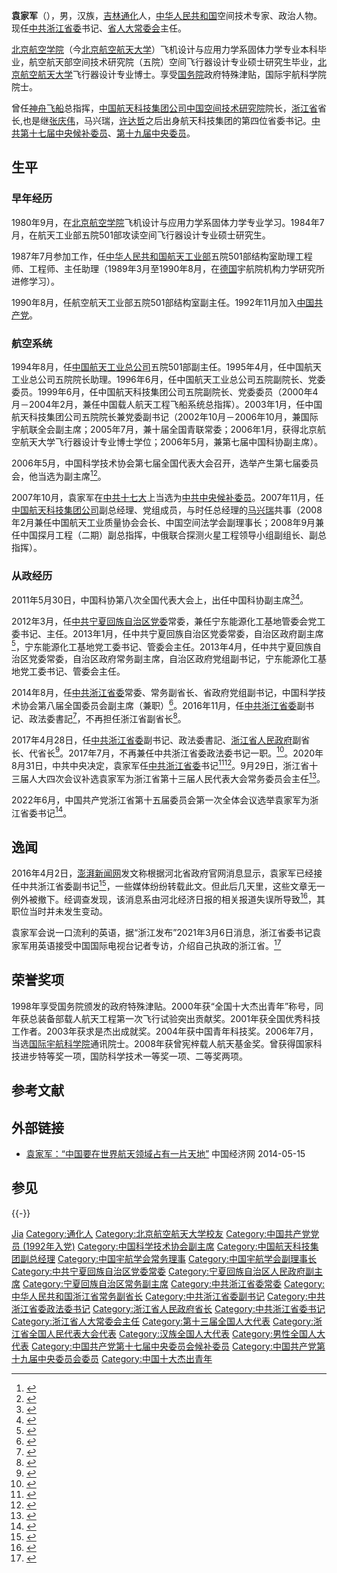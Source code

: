 {{Infobox Officeholder
| name = 袁家軍
| image name = 
| width = 
| image = 
| imagesize = 
| smallimage = 
| caption = 
| order = 
| office = {{CPC}}[[中国共产党浙江省委员会|浙江省委员会]]书记
| term = 
| term_start = 2020年9月1日
| term_end = 
| general_secretary = [[习近平|习近平]]
| predecessor = [[车俊|车俊]]
| successor = 
| office2 = {{中华人民共和国国徽}}[[浙江省人民政府|浙江省人民政府]]省长
| term2 = 
| term_start2 = 2017年4月28日
| term_end2 = 2020年9月4日
| deputy2 = [[馮飛|馮飛]]
| secretary2 = [[車俊|車俊]]
| predecessor2 = [[車俊|車俊]]
| successor2 = [[郑栅洁|郑栅洁]]
| different name = 
| date of birth = {{birth date and age|1962|9|27}}
| place of birth = 
| date of death = 
| place of death = 
| native place = [[吉林|吉林]][[通化|通化]]
| party = {{CPC}}
| spouse = 
| past = 
| educate = 
| children = 
| alma_mater = [[北京航空航天大学|北京航空航天大学]]<br>中国航空航天部空间技术研究院<br>德国宇航院机构力学研究所
| occupation = 
| profession = [[工程师|工程师]]
| signature = 
| website = 
| office1 = {{中华人民共和国国徽}}[[浙江省人民代表大会常务委员会|浙江省人民代表大会常务委员会]]主任
| predecessor1 = [[车俊|车俊]]
| term_start1 = 2020年9月29日
}}

'''袁家军'''（{{bd|1962年|9月27日|catIdx=Y袁}}），男，汉族，[[吉林|吉林]][[通化|通化]]人，[[中华人民共和国|中华人民共和国]]空间技术专家、政治人物。现任[[中国共产党浙江省委员会|中共浙江省委]]书记、[[浙江省人民代表大会常务委员会|省人大常委会]]主任。

[[北京航空学院|北京航空学院]]（今[[北京航空航天大学|北京航空航天大学]]）飞机设计与应用力学系固体力学专业本科毕业，航空航天部空间技术研究院（五院）空间飞行器设计专业硕士研究生毕业，[[北京航空航天大学|北京航空航天大学]]飞行器设计专业博士。享受[[中华人民共和国国务院|国务院]]政府特殊津贴，国际宇航科学院院士。

曾任[[神舟飞船|神舟飞船]]总指挥，[[中国航天科技集团公司|中国航天科技集团公司]][[中国空间技术研究院|中国空间技术研究院]]院长，[[浙江省|浙江省]]省长,也是继[[张庆伟|张庆伟]]，马兴瑞，[[许达哲|许达哲]]之后出身航天科技集团的第四位省委书记。[[中国共产党第十七届中央委员会候补委员|中共第十七届中央候补委员]]、[[中国共产党第十九届中央委员会委员|第十九届中央委员]]。

== 生平 ==
=== 早年经历 ===
1980年9月，在[[北京航空学院|北京航空学院]]飞机设计与应用力学系固体力学专业学习。1984年7月，在航天工业部五院501部攻读空间飞行器设计专业硕士研究生。

1987年7月参加工作，任[[中华人民共和国航天工业部|中华人民共和国航天工业部]]五院501部结构室助理工程师、工程师、主任助理（1989年3月至1990年8月，在[[德国|德国]]宇航院机构力学研究所进修学习）。

1990年8月，任航空航天工业部五院501部结构室副主任。1992年11月加入[[中国共产党|中国共产党]]。

=== 航空系统 ===
1994年8月，任[[中国航天工业总公司|中国航天工业总公司]]五院501部副主任。1995年4月，任中国航天工业总公司五院院长助理。1996年6月，任中国航天工业总公司五院副院长、党委委员。1999年6月，任中国航天科技集团公司五院副院长、党委委员（2000年4月－2004年2月，兼任中国载人航天工程飞船系统总指挥）。2003年1月，任中国航天科技集团公司五院院长兼党委副书记（2002年10月－2006年10月，兼国际宇航联全会副主席；2005年7月，兼十届全国青联常委；2006年1月，获得北京航空航天大学飞行器设计专业博士学位；2006年5月，兼第七届中国科协副主席）。

2006年5月，中国科学技术协会第七届全国代表大会召开，选举产生第七届委员会，他当选为副主席<ref>{{Cite web|title=中国科协选出新一届领导机构 韩启德当选主席|url=http://tech.sina.com.cn/d/2006-05-26/0907957611.shtml|access-date=2021-06-01|work=新浪网}}</ref><ref>{{Cite web|title=中国科协第七届全国代表大会|url=http://scitech.people.com.cn/GB/25509/56813/63493/index.html|access-date=2021-06-01|work=人民网}}</ref>。

2007年10月，袁家军在[[中共十七大|中共十七大]]上当选为[[中国共产党第十七届中央委员会候补委员列表|中共中央候补委员]]。2007年11月，任[[中国航天科技集团公司|中国航天科技集团公司]]副总经理、党组成员，与时任总经理的[[马兴瑞|马兴瑞]]共事（2008年2月兼任中国航天工业质量协会会长、中国空间法学会副理事长；2008年9月兼任中国探月工程（二期）副总指挥，中俄联合探测火星工程领导小组副组长、副总指挥）。

=== 从政经历 ===
2011年5月30日，中国科协第八次全国代表大会上，出任中国科协副主席<ref name="中国8次会议科协">{{cite web|url = http://news.sciencenet.cn/htmlnews/2011/5/247802.shtm |title = 韩启德连任中国科协主席 |publisher = [[科学网|科学网]] |author = |publisher = 中国新闻网 |date = 2011-05-30 |accessdate = 2012年8月8日 |language = zh-hans}}</ref><ref>{{Cite web|title=中国科协“八大”闭幕 韩启德当选连任新一届主席|url=https://china.huanqiu.com/article/9CaKrnJreLM|access-date=2021-05-31|work=环球网}}</ref>。

2012年3月，任[[中共宁夏回族自治区党委|中共宁夏回族自治区党委]]常委，兼任宁东能源化工基地管委会党工委书记、主任。2013年1月，任中共宁夏回族自治区党委常委，自治区政府副主席<ref>{{cite web|title=袁家军、白雪山、王和山新任宁夏副主席 齐同生、郝林海不再担任|url=http://district.ce.cn/newarea/sddy/201301/30/t20130130_24078044.shtml|publisher=中国经济网|accessdate=2013-01-30|archive-date=2013-04-24|archive-url=https://web.archive.org/web/20130424050023/http://district.ce.cn/newarea/sddy/201301/30/t20130130_24078044.shtml|dead-url=no}}</ref>，宁东能源化工基地党工委书记、管委会主任。2013年4月，任中共宁夏回族自治区党委常委，自治区政府常务副主席，自治区政府党组副书记，宁东能源化工基地党工委书记、管委会主任。

2014年8月，任[[中共浙江省委|中共浙江省委]]常委、常务副省长、省政府党组副书记，中国科学技术协会第八届全国委员会副主席（兼职）<ref>{{cite web|title=“航天少帅”袁家军转任浙江省委常委、常务副省长|url=http://china.caixin.com/2014-08-11/100715463.html|publisher=财新网|accessdate=2014-08-11|archive-date=2014-08-12|archive-url=https://web.archive.org/web/20140812223436/http://china.caixin.com/2014-08-11/100715463.html|dead-url=no}}</ref>。2016年11月，任[[中共浙江省委|中共浙江省委]]副书记、政法委書記<ref>{{cite web|title=袁家军任浙江省委副书记，王辉忠不再担任|url=http://www.thepaper.cn/newsDetail_forward_1553197|publisher=澎湃新闻网|accessdate=2016-11-01|archive-date=2016-11-03|archive-url=https://web.archive.org/web/20161103215449/http://www.thepaper.cn/newsDetail_forward_1553197|dead-url=no}}</ref>，不再担任浙江省副省长<ref>{{cite web|title=袁家军不再担任浙江省副省长|url=http://www.thepaper.cn/newsDetail_forward_1554976|publisher=澎湃新闻|accessdate=2016-11-03|archive-date=2016-11-04|archive-url=https://web.archive.org/web/20161104204305/http://www.thepaper.cn/newsDetail_forward_1554976|dead-url=no}}</ref>。

2017年4月28日，任[[中共浙江省委|中共浙江省委]]副书记、政法委書記、[[浙江省人民政府|浙江省人民政府]]副省长、代省长<ref>{{cite web|title=袁家軍任浙江省副省長、代省長，此前擔任浙江省委副書記|url=http://www.thepaper.cn/newsDetail_forward_1673231|publisher=澎湃新闻|accessdate=2017-04-28|archive-date=2017-04-29|archive-url=https://web.archive.org/web/20170429001959/http://www.thepaper.cn/newsDetail_forward_1673231|dead-url=no}}</ref>。2017年7月，不再兼任中共浙江省委政法委书记一职。<ref>{{cite web|title=浙江省委常委、省公安厅长徐加爱兼任省委政法委书记|url=http://www.thepaper.cn/newsDetail_forward_1748950|publisher=澎湃新闻|accessdate=2017-08-01|archive-date=2017-08-01|archive-url=https://web.archive.org/web/20170801233414/http://www.thepaper.cn/newsDetail_forward_1748950|dead-url=no}}</ref>。2020年8月31日，中共中央决定，袁家军任[[中共浙江省委|中共浙江省委]]书记<ref>{{cite web |title=中共中央政治局召开会议 习近平主持 |url=http://www.xinhuanet.com/politics/leaders/2020-08/31/c_1126435706.htm |website=新华网 |accessdate=2020-09-01 |date=2020-08-31 |quote=会议还研究了其他事项。 |archive-date=2020-09-01 |archive-url=https://web.archive.org/web/20200901073232/http://www.xinhuanet.com/politics/leaders/2020-08/31/c_1126435706.htm |dead-url=no }}</ref><ref>{{cite web |title=辽宁浙江省委主要负责同志职务调整 |url=http://www.xinhuanet.com/renshi/2020-09/01/c_1126439447.htm |website=新华网 |accessdate=2020-09-01 |date=2020-09-01 |archive-date=2020-09-17 |archive-url=https://web.archive.org/web/20200917142623/http://www.xinhuanet.com/renshi/2020-09/01/c_1126439447.htm |dead-url=no }}</ref>。9月29日，浙江省十三届人大四次会议补选袁家军为浙江省第十三届人民代表大会常务委员会主任<ref>{{Cite web|title=浙江省十三届人大四次会议胜利闭幕|url=http://www.zj.xinhuanet.com/2020-09/30/c_1126563176.htm|accessdate=2021-01-14|work=新华网|archive-date=2020-10-02|archive-url=https://web.archive.org/web/20201002134020/http://www.zj.xinhuanet.com/2020-09/30/c_1126563176.htm|dead-url=no}}</ref>。

2022年6月，中国共产党浙江省第十五届委员会第一次全体会议选举袁家军为浙江省委书记<ref>{{Cite news|url=http://www.xinhuanet.com/politics/2022-06/23/c_1128769104.htm|title=袁家军当选中共浙江省委书记|author=赵文涵|work=新华网|date=2022-06-23}}</ref>。

== 逸闻 ==

2016年4月2日，[[澎湃新闻网|澎湃新闻网]]发文称根据河北省政府官网消息显示，袁家军已经接任中共浙江省委副书记<ref>{{cite web|title=浙江省委常委、常务副省长袁家军任省委副书记|url=http://www.thepaper.cn/newsDetail_forward_1451684|publisher=澎湃新闻网|accessdate=2016-04-02|archive-date=2016-04-15|archive-url=https://web.archive.org/web/20160415013852/http://www.thepaper.cn/newsDetail_forward_1451684|dead-url=no}}</ref>，一些媒体纷纷转载此文。但此后几天里，这些文章无一例外被撤下。经调查发现，该消息系由河北经济日报的相关报道失误所导致<ref>{{cite web|title=更正启示|url=http://www.hbjjrb.com/yaowen/yw/201604/815506.html|publisher=河北经济日报|accessdate=2016-04-05|archive-date=2016-04-16|archive-url=https://web.archive.org/web/20160416112315/http://www.hbjjrb.com/yaowen/yw/201604/815506.html|dead-url=no}}</ref>，其职位当时并未发生变动。

袁家军会说一口流利的英语，据“浙江发布”2021年3月6日消息，浙江省委书记袁家军用英语接受中国国际电视台记者专访，介绍自己执政的浙江省。<ref>{{Cite web|title=浙江省委书记袁家军，纯英文介绍浙江|url=https://news.ifeng.com/c/84OG0vKTT33|access-date=2021-07-18|work=news.ifeng.com}}</ref>

== 荣誉奖项 ==
1998年享受国务院颁发的政府特殊津贴。2000年获“全国十大杰出青年”称号，同年获总装备部载人航天工程第一次飞行试验突出贡献奖。2001年获全国优秀科技工作者。2003年获求是杰出成就奖。2004年获中国青年科技奖。2006年7月，当选[[国际宇航科学院|国际宇航科学院]]通讯院士。2008年获曾宪梓载人航天基金奖。曾获得国家科技进步特等奖一项，国防科学技术一等奖一项、二等奖两项。

== 参考文献 ==
{{reflist|3}}

== 外部链接 ==
* [https://web.archive.org/web/20140517151712/http://www.ce.cn/xwzx/gnsz/gdxw/201111/03/t20111103_22811103_1.shtml 袁家军：“中国要在世界航天领域占有一片天地”] 中国经济网 2014-05-15
== 参见 ==
{{-}}
{{start box}}
{{s-gov|prc}}
{{s-before|[[车俊|车俊]]}}
{{s-title|[[浙江省人民政府|浙江省人民政府]][[浙江行政长官列表|省长]]|2017年4月－2020年9月}}
{{s-after|[[郑栅洁|郑栅洁]]}}
{{s-before|[[蔡奇|蔡奇]]}}
{{s-title|[[浙江省人民政府|浙江省人民政府]]常务副省长|2014年8月－2016年11月}}
{{s-after|[[冯飞|冯飞]]}}
{{s-before|[[刘慧|刘慧]]}}
{{s-title|[[宁夏回族自治区人民政府|宁夏回族自治区人民政府]]常务副主席|2013年4月－2014年8月}}
{{s-after|[[张超超|张超超]]}}
{{s-ppo|cpc}}
{{s-before|[[车俊|车俊]]}}
{{s-title|[[中国共产党浙江省委员会|中国共产党浙江省委员会]]书记|2020年9月－}}
{{s-inc}}
{{s-before|[[王辉忠|王辉忠]]|rows=2}}
{{s-title|[[中国共产党浙江省委员会|中国共产党浙江省委员会]]专职副书记|2016年11月－2017年4月}}
{{s-after|[[唐一军|唐一军]]}}
{{s-title|[[中国共产党浙江省委员会|中国共产党浙江省委员会]]政法委员会书记|2016年11月－2017年7月}}
{{s-after|[[徐加爱|徐加爱]]}}
{{s-before|[[赵小平|赵小平]]}}
{{s-title|宁东能源化工基地党工委书记|2012年3月－2014年8月}}
{{s-after|[[张超超|张超超]]}}
{{s-par|prc-lpc}}
{{s-before|[[车俊|车俊]]}}
{{s-title|[[浙江省人民代表大会常务委员会|浙江省人民代表大会常务委员会]]主任|2020年9月－}}
{{s-inc}}
{{end box}}

{{中华人民共和国省级行政区党务主官}}
{{浙江省领导人}}
{{中华人民共和国浙江省正职领导人|nocat}}
{{浙江行政长官}}
{{Navboxes
| title  = 袁家军在[[中国宇航学会|中国宇航学会]]的职务
| list1  =
{{中国宇航学会第五届理事会}}
{{中国宇航学会第六届理事会}}
}}
{{Navboxes
| title  = 袁家军在[[中国科学技术协会|中国科学技术协会]]的职务
| list1  =
{{中国科学技术协会第六届全国委员会}}
{{中国科学技术协会第七届全国委员会}}
{{中国科学技术协会第八届全国委员会}}
}}

{{Authority control}}

{{DEFAULTSORT:Yuan Jiajun}}
[[Category:袁姓|Jia]]
[[Category:通化人|Category:通化人]]
[[Category:北京航空航天大学校友|Category:北京航空航天大学校友]]
[[Category:中国共产党党员_(1992年入党)|Category:中国共产党党员 (1992年入党)]]
[[Category:中国科学技术协会副主席|Category:中国科学技术协会副主席]]
[[Category:中国航天科技集团副总经理|Category:中国航天科技集团副总经理]]
[[Category:中国宇航学会常务理事|Category:中国宇航学会常务理事]]
[[Category:中国宇航学会副理事长|Category:中国宇航学会副理事长]]
[[Category:中共宁夏回族自治区党委常委|Category:中共宁夏回族自治区党委常委]]
[[Category:宁夏回族自治区人民政府副主席|Category:宁夏回族自治区人民政府副主席]]
[[Category:宁夏回族自治区常务副主席|Category:宁夏回族自治区常务副主席]]
[[Category:中共浙江省委常委|Category:中共浙江省委常委]]
[[Category:中华人民共和国浙江省常务副省长|Category:中华人民共和国浙江省常务副省长]]
[[Category:中共浙江省委副书记|Category:中共浙江省委副书记]]
[[Category:中共浙江省委政法委书记|Category:中共浙江省委政法委书记]]
[[Category:浙江省人民政府省长|Category:浙江省人民政府省长]]
[[Category:中共浙江省委书记|Category:中共浙江省委书记]]
[[Category:浙江省人大常委会主任|Category:浙江省人大常委会主任]]
[[Category:第十三届全国人大代表|Category:第十三届全国人大代表]]
[[Category:浙江省全国人民代表大会代表|Category:浙江省全国人民代表大会代表]]
[[Category:汉族全国人大代表|Category:汉族全国人大代表]]
[[Category:男性全国人大代表|Category:男性全国人大代表]]
[[Category:中国共产党第十七届中央委员会候补委员|Category:中国共产党第十七届中央委员会候补委员]]
[[Category:中国共产党第十九届中央委员会委员|Category:中国共产党第十九届中央委员会委员]]
[[Category:中国十大杰出青年|Category:中国十大杰出青年]]